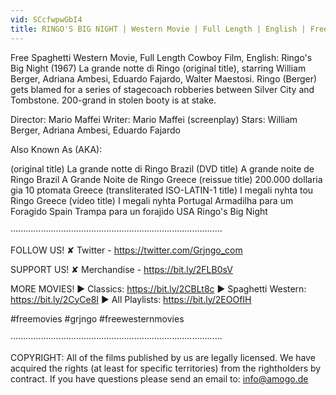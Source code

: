 ```yaml
---
vid: SCcfwpwGbI4
title: RINGO'S BIG NIGHT | Western Movie | Full Length | English | Free Spaghetti Western
---
```


Free Spaghetti Western Movie, Full Length Cowboy Film, English: Ringo's Big Night (1967) La grande notte di Ringo (original title), starring William Berger, Adriana Ambesi, Eduardo Fajardo, Walter Maestosi. Ringo (Berger) gets blamed for a series of stagecoach robberies between Silver City and Tombstone. 200-grand in stolen booty is at stake.

Director: Mario Maffei
Writer: Mario Maffei (screenplay)
Stars: William Berger, Adriana Ambesi, Eduardo Fajardo

Also Known As (AKA):

(original title) La grande notte di Ringo
Brazil (DVD title) A grande noite de Ringo
Brazil A Grande Noite de Ringo
Greece (reissue title) 200.000 dollaria gia 10 ptomata
Greece (transliterated ISO-LATIN-1 title) I megali nyhta tou Ringo
Greece (video title) I megali nyhta
Portugal Armadilha para um Foragido
Spain Trampa para un forajido
USA Ringo's Big Night

····················································································

FOLLOW US!
✘ Twitter - https://twitter.com/Grjngo_com

SUPPORT US!
✘ Merchandise - https://bit.ly/2FLB0sV

MORE MOVIES! 
► Classics: https://bit.ly/2CBLt8c 
► Spaghetti Western: https://bit.ly/2CyCe8I 
► All Playlists: https://bit.ly/2EOOfIH 

#freemovies #grjngo #freewesternmovies

····················································································

COPYRIGHT: All of the films published by us are legally licensed. We have acquired the rights (at least for specific territories) from the rightholders by contract. If you have questions please send an email to: info@amogo.de